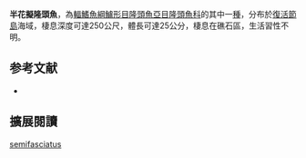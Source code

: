 {{Speciesbox
| image = 
| image_width = 250px
| status = LC
| status_system = IUCN3.1
| genus = Pseudolabrus
| species = semifasciatus
| authority = [[Rendahl|Rendahl]], 1921
| synonyms = *''Labrichthys semifasciatus''<br /><small>Rendahl, 1921</small>
}}

'''半花擬隆頭魚'''，為[[輻鰭魚綱|輻鰭魚綱]][[鱸形目|鱸形目]][[隆頭魚亞目|隆頭魚亞目]][[隆頭魚科|隆頭魚科]]的其中一[[種|種]]，分布於[[復活節島|復活節島]]海域，棲息深度可達250公尺，體長可達25公分，棲息在礁石區，生活習性不明。

==参考文献==
*{{FishBase_species|genus=Pseudolabrus|species=semifasciatus|year=2013|month=8}}
== 擴展閱讀 ==
{{refbegin}}
{{wikispecies-inline|Pseudolabrus semifasciatus|半花擬隆頭魚}}
{{refend}}
{{Taxonbar|from=Q2743100}}

[[Category:擬隆頭魚屬|semifasciatus]]


{{鱸形目小作品}}